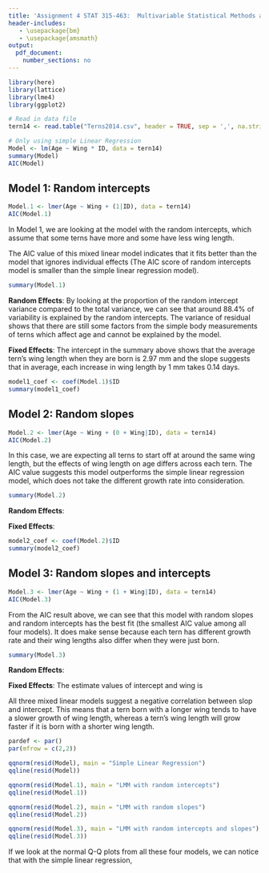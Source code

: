 ```yaml
---
title: 'Assignment 4 STAT 315-463:  Multivariable Statistical Methods and Applications'
header-includes:
   - \usepackage{bm}
   - \usepackage{amsmath}
output: 
  pdf_document:
    number_sections: no
---
```


```r
library(here)
library(lattice)
library(lme4)
library(ggplot2)
```

```r
# Read in data file
tern14 <- read.table("Terns2014.csv", header = TRUE, sep = ',', na.strings = "na")
```

```r
# Only using simple Linear Regression
Model <- lm(Age ~ Wing * ID, data = tern14)
summary(Model)
AIC(Model)
```

\newpage
## Model 1: Random intercepts

```r
Model.1 <- lmer(Age ~ Wing + (1|ID), data = tern14)
AIC(Model.1)
```

In Model 1, we are looking at the model with the random intercepts, which assume that some terns have more and some have less wing length.

The AIC value of this mixed linear model indicates that it fits better than the model that ignores individual effects (The AIC score of random intercepts model is smaller than the simple linear regression model). 

```r
summary(Model.1)
```

**Random Effects**: By looking at the proportion of the random intercept variance compared to the total variance, we can see that around 88.4\% of variability is explained by the random intercepts. The variance of residual shows that there are still some factors from the simple body measurements of terns which affect age and cannot be explained by the model.     

**Fixed Effects**: The intercept in the summary above shows that the average tern's wing length when they are born is 2.97 mm and the slope suggests that in average, each increase in wing length by 1 mm takes 0.14 days. 


```r
model1_coef <- coef(Model.1)$ID
summary(model1_coef)
```

## Model 2: Random slopes

```r
Model.2 <- lmer(Age ~ Wing + (0 + Wing|ID), data = tern14)
AIC(Model.2)
```

In this case, we are expecting all terns to start off at around the same wing length, but the effects of wing length on age differs across each tern. The AIC value suggests this model outperforms the simple linear regression model, which does not take the different growth rate into consideration. 

```r
summary(Model.2)
```
**Random Effects**:      

**Fixed Effects**:  

```r
model2_coef <- coef(Model.2)$ID
summary(model2_coef)
```


## Model 3: Random slopes and intercepts

```r
Model.3 <- lmer(Age ~ Wing + (1 + Wing|ID), data = tern14)
AIC(Model.3)
```

From the AIC result above, we can see that this model with random slopes and random intercepts has the best fit (the smallest AIC value among all four models). It does make sense because each tern has different growth rate and their wing lengths also differ when they were just born. 

```r
summary(Model.3)
```


**Random Effects**:       

**Fixed Effects**: The estimate values of intercept and wing is

All three mixed linear models suggest a negative correlation between slop and intercept. This means that a tern born with a longer wing tends to have a slower growth of wing length, whereas a tern's wing length will grow faster if it is born with a shorter wing length. 

```r
pardef <- par()
par(mfrow = c(2,2))

qqnorm(resid(Model), main = "Simple Linear Regression")
qqline(resid(Model))

qqnorm(resid(Model.1), main = "LMM with random intercepts")
qqline(resid(Model.1))

qqnorm(resid(Model.2), main = "LMM with random slopes")
qqline(resid(Model.2))

qqnorm(resid(Model.3), main = "LMM with random intercepts and slopes")
qqline(resid(Model.3))
```
If we look at the normal Q-Q plots from all these four models, we can notice that with the simple linear regression, 
